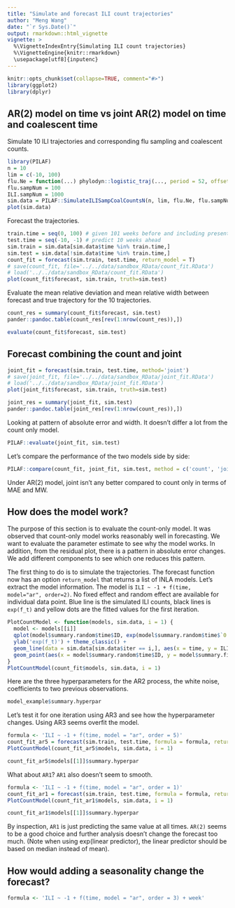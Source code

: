 ```yaml
---
title: "Simulate and forecast ILI count trajectories"
author: "Meng Wang"
date: "`r Sys.Date()`"
output: rmarkdown::html_vignette
vignette: >
  %\VignetteIndexEntry{Simulating ILI count trajectories}
  %\VignetteEngine{knitr::rmarkdown}
  \usepackage[utf8]{inputenc}
---
```


```r
knitr::opts_chunk$set(collapse=TRUE, comment="#>")
library(ggplot2)
library(dplyr)
```

## AR(2) model on time vs joint AR(2) model on time and coalescent time

Simulate 10 ILI trajectories and corresponding flu sampling and coalescent counts.

```r
library(PILAF)
n = 10
lim = c(-10, 100)
flu.Ne = function(...) phylodyn::logistic_traj(..., period = 52, offset = 26)
flu.sampNum = 100
ILI.sampNum = 1000
sim.data = PILAF::SimulateILISampCoalCountsN(n, lim, flu.Ne, flu.sampNum, ILI.sampNum)
plot(sim.data)
```

Forecast the trajectories. 

```r
train.time = seq(0, 100) # given 101 weeks before and including present
test.time = seq(-10, -1) # predict 10 weeks ahead
sim.train = sim.data[sim.data$time %in% train.time,]
sim.test = sim.data[!sim.data$time %in% train.time,]
count_fit = forecast(sim.train, test.time, return_model = T)
# save(count_fit, file='../../data/sandbox_RData/count_fit.RData')
# load('../../data/sandbox_RData/count_fit.RData')
plot(count_fit$forecast, sim.train, truth=sim.test)
```

Evaluate the mean relative deviation and mean relative width between forecast and true trajectory for the 10 trajectories.


```r
count_res = summary(count_fit$forecast, sim.test)
pander::pandoc.table(count_res[rev(1:nrow(count_res)),])
```

```r
evaluate(count_fit$forecast, sim.test)
```

## Forecast combining the count and joint

```r
joint_fit = forecast(sim.train, test.time, method='joint')
# save(joint_fit, file='../../data/sandbox_RData/joint_fit.RData')
# load('../../data/sandbox_RData/joint_fit.RData')
plot(joint_fit$forecast, sim.train, truth=sim.test)
```

```r
joint_res = summary(joint_fit, sim.test)
pander::pandoc.table(joint_res[rev(1:nrow(count_res)),])
```

Looking at pattern of absolute error and width. It doesn't differ a lot from the count only model. 

```r
PILAF::evaluate(joint_fit, sim.test)
```


Let's compare the performance of the two models side by side:

```r
PILAF::compare(count_fit, joint_fit, sim.test, method = c('count', 'joint'))
```

Under AR(2) model, joint isn't any better compared to count only in terms of MAE and MW. 


## How does the model work?

The purpose of this section is to evaluate the count-only model. It was observed that count-only model works reasonably well in forecasting. We want to evaluate the parameter estimate to see why the model works. In addition, from the residual plot, there is a pattern in absolute error changes. We add different components to see which one reduces this pattern. 

The first thing to do is to simulate the trajectories. The forecast function now has an option `return_model` that returns a list of INLA models. Let's extract the model information. The model is `ILI ~ -1 + f(time, model="ar", order=2)`. No fixed effect and random effect are available for individual data point. Blue line is the simulated ILI counts, black lines is `exp(f_t)` and yellow dots are the fitted values for the first iteration. 

```r
PlotCountModel <- function(models, sim.data, i = 1) {
  model <- models[[i]]
  qplot(model$summary.random$time$ID, exp(model$summary.random$time$`0.5quant`), geom='line') + xlab('time') +
  ylab('exp(f_t)') + theme_classic() +
  geom_line(data = sim.data[sim.data$iter == i,], aes(x = time, y = ILI), color = 'steelblue', size = 0.5) +
  geom_point(aes(x = model$summary.random$time$ID, y = model$summary.fitted.values$`0.5quant`), color = 'orange', size = 0.1)
}
PlotCountModel(count_fit$models, sim.data, i = 1)
```

Here are the three hyperparameters for the AR2 process, the white noise, coefficients to two previous observations. 

```r
model_example$summary.hyperpar
```

Let's test it for one iteration using AR3 and see how the hyperparameter changes. Using AR3 seems overfit the model.

```r
formula <- 'ILI ~ -1 + f(time, model = "ar", order = 5)'
count_fit_ar5 = forecast(sim.train, test.time, formula = formula, return_model = T)
PlotCountModel(count_fit_ar5$models, sim.data, i = 1)
```

```r
count_fit_ar5$models[[1]]$summary.hyperpar
```

What about `AR1`? `AR1` also doesn't seem to smooth. 

```r
formula <- 'ILI ~ -1 + f(time, model = "ar", order = 1)'
count_fit_ar1 = forecast(sim.train, test.time, formula = formula, return_model = T)
PlotCountModel(count_fit_ar1$models, sim.data, i = 1)
```

```r
count_fit_ar1$models[[1]]$summary.hyperpar
```

By inspection, `AR1` is just predicting the same value at all times. `AR(2)` seems to be a good choice and further analysis doesn't change the forecast too much. (Note when using exp(linear predictor), the linear predictor should be based on median instead of mean). 

## How would adding a seasonality change the forecast?

```r
formula <- 'ILI ~ -1 + f(time, model = "ar", order = 3) + week'
```
